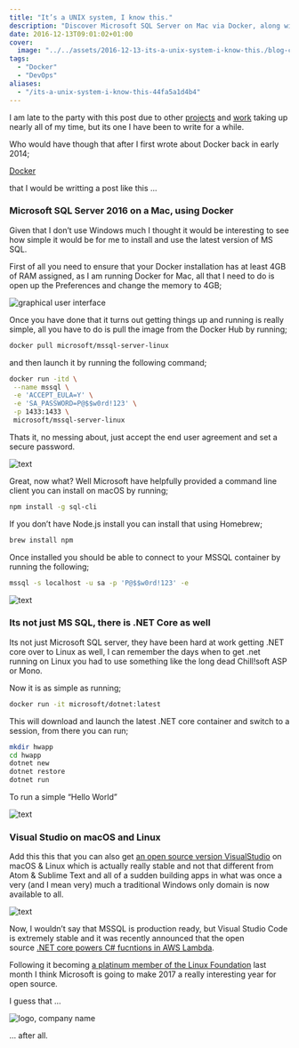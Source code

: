 ```yaml
---
title: "It’s a UNIX system, I know this."
description: "Discover Microsoft SQL Server on Mac via Docker, along with .NET Core & Visual Studio. A glimpse into technology's evolving integration."
date: 2016-12-13T09:01:02+01:00
cover:
  image: "../../assets/2016-12-13-its-a-unix-system-i-know-this./blog-cover-2016-12-13-its-a-unix-system-i-know-this..png"
tags:
  - "Docker"
  - "DevOps"
aliases:
  - "/its-a-unix-system-i-know-this-44fa5a1d4b4"
---
```


I am late to the party with this post due to other [projects](https://media-glass.es/pre-order-docker-data-management-with-flocker-bed7b582e3a) and [work](http://www.node4.co.uk/) taking up nearly all of my time, but its one I have been to write for a while.

Who would have though that after I first wrote about Docker back in early 2014;

[Docker](https://media-glass.es/docker-516afc902732 "https://media-glass.es/docker-516afc902732")

that I would be writting a post like this …

### Microsoft SQL Server 2016 on a Mac, using Docker

Given that I don’t use Windows much I thought it would be interesting to see how simple it would be for me to install and use the latest version of MS SQL.

First of all you need to ensure that your Docker installation has at least 4GB of RAM assigned, as I am running Docker for Mac, all that I need to do is open up the Preferences and change the memory to 4GB;

<Img src="/assets/2016-12-13-its-a-unix-system-i-know-this./img/2016-12-13_its-a-unix-system-i-know-this._1.png" alt="graphical user interface" />

Once you have done that it turns out getting things up and running is really simple, all you have to do is pull the image from the Docker Hub by running;

```bash frame="terminal" title="It’s a UNIX system, I know this. 1/7"
docker pull microsoft/mssql-server-linux
```


and then launch it by running the following command;

```bash frame="terminal" title="It’s a UNIX system, I know this. 2/7"
docker run -itd \
 --name mssql \
 -e 'ACCEPT_EULA=Y' \
 -e 'SA_PASSWORD=P@$$w0rd!123' \
 -p 1433:1433 \
 microsoft/mssql-server-linux
```


Thats it, no messing about, just accept the end user agreement and set a secure password.

<Img src="/assets/2016-12-13-its-a-unix-system-i-know-this./img/2016-12-13_its-a-unix-system-i-know-this._2.png" alt="text" />

Great, now what? Well Microsoft have helpfully provided a command line client you can install on macOS by running;

```bash frame="terminal" title="It’s a UNIX system, I know this. 3/7"
npm install -g sql-cli
```


If you don’t have Node.js install you can install that using Homebrew;

```bash frame="terminal" title="It’s a UNIX system, I know this. 4/7"
brew install npm
```


Once installed you should be able to connect to your MSSQL container by running the following;

```bash frame="terminal" title="It’s a UNIX system, I know this. 5/7"
mssql -s localhost -u sa -p 'P@$$w0rd!123' -e
```


<Img src="/assets/2016-12-13-its-a-unix-system-i-know-this./img/2016-12-13_its-a-unix-system-i-know-this._3.png" alt="text" />

### Its not just MS SQL, there is .NET Core as well

Its not just Microsoft SQL server, they have been hard at work getting .NET core over to Linux as well, I can remember the days when to get .net running on Linux you had to use something like the long dead Chill!soft ASP or Mono.

Now it is as simple as running;

```bash frame="terminal" title="It’s a UNIX system, I know this. 6/7"
docker run -it microsoft/dotnet:latest
```


This will download and launch the latest .NET core container and switch to a session, from there you can run;

```bash frame="terminal" title="It’s a UNIX system, I know this. 7/7"
mkdir hwapp
cd hwapp
dotnet new
dotnet restore
dotnet run
```


To run a simple “Hello World”

<Img src="/assets/2016-12-13-its-a-unix-system-i-know-this./img/2016-12-13_its-a-unix-system-i-know-this._4.png" alt="text" />

### Visual Studio on macOS and Linux

Add this this that you can also get [an open source version VisualStudio](http://code.visualstudio.com) on macOS & Linux which is actually really stable and not that different from Atom & Sublime Text and all of a sudden building apps in what was once a very (and I mean very) much a traditional Windows only domain is now available to all.

<Img src="/assets/2016-12-13-its-a-unix-system-i-know-this./img/2016-12-13_its-a-unix-system-i-know-this._5.png" alt="text" />

Now, I wouldn’t say that MSSQL is production ready, but Visual Studio Code is extremely stable and it was recently announced that the open source [.NET core powers C# fucntions in AWS Lambda](https://aws.amazon.com/blogs/compute/announcing-c-sharp-support-for-aws-lambda/).

Following it becoming [a platinum member of the Linux Foundation](https://www.linuxfoundation.org/press/press-release/microsoft-fortifies-commitment-to-open-source-becomes-linux-foundation-platinum-member) last month I think Microsoft is going to make 2017 a really interesting year for open source.

I guess that …

<Img src="/assets/2016-12-13-its-a-unix-system-i-know-this./img/2016-12-13_its-a-unix-system-i-know-this._6.png" alt="logo, company name" />

… after all.
